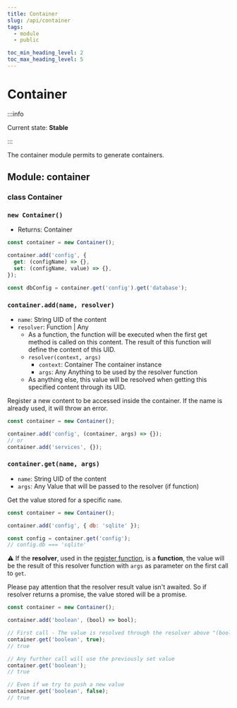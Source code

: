 ```yaml
---
title: Container
slug: /api/container
tags:
  - module
  - public

toc_min_heading_level: 2
toc_max_heading_level: 5
---
```



# Container

:::info

Current state: **Stable**

:::

The container module permits to generate containers.

## Module: container

### class Container

### `new Container()`

- Returns: <Type>Container</Type>

```javascript
const container = new Container();

container.add('config', {
  get: (configName) => {},
  set: (configName, value) => {},
});

const dbConfig = container.get('config').get('database');
```

### `container.add(name, resolver)`

- `name`: <Type>String</Type> UID of the content
- `resolver`: <Type>Function</Type> | <Type>Any</Type>
  - As a function, the function will be executed when the first get method is called on this content. The result of this function will define the content of this UID.
  - `resolver(context, args)`
    - `context`: <Type>Container</Type> The container instance
    - `args`: <Type>Any</Type> Anything to be used by the resolver function
  - As anything else, this value will be resolved when getting this specified content through its UID.

Register a new content to be accessed inside the container. If the name is already used, it will throw an error.

```javascript
const container = new Container();

container.add('config', (container, args) => {});
// or
container.add('services', {});
```

### `container.get(name, args)`

- `name`: <Type>String</Type> UID of the content
- `args`: <Type>Any</Type> Value that will be passed to the resolver (if function)

Get the value stored for a specific `name`.

```javascript
const container = new Container();

container.add('config', { db: 'sqlite' });

const config = container.get('config');
// config.db === 'sqlite'
```

⚠️ If the **resolver**, used in the [register function](#containerregistername-resolver), is a **function**, the value will be the result of this resolver function with `args` as parameter on the first call to `get`.

Please pay attention that the resolver result value isn't awaited. So if resolver returns a promise, the value stored will be a promise.

```javascript
const container = new Container();

container.add('boolean', (bool) => bool);

// First call - The value is resolved through the resolver above "(bool) => bool"
container.get('boolean', true);
// true

// Any further call will use the previously set value
container.get('boolean');
// true

// Even if we try to push a new value
container.get('boolean', false);
// true
```

